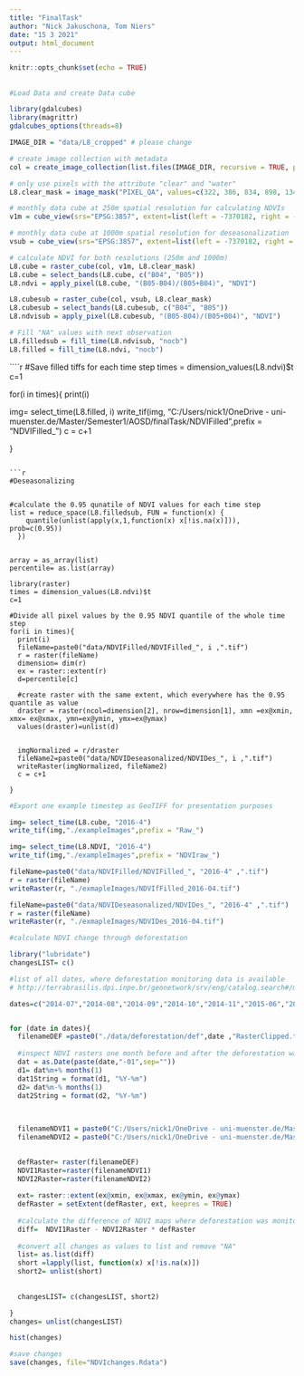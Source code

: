 ```yaml
---
title: "FinalTask"
author: "Nick Jakuschona, Tom Niers"
date: "15 3 2021"
output: html_document
---
```


```r
knitr::opts_chunk$set(echo = TRUE)
```

## 



```r
#Load Data and create Data cube

library(gdalcubes)
library(magrittr)
gdalcubes_options(threads=8)

IMAGE_DIR = "data/L8_cropped" # please change

# create image collection with metadata 
col = create_image_collection(list.files(IMAGE_DIR, recursive = TRUE, pattern=".tif", full.names  = TRUE), "L8_SR")

# only use pixels with the attribute "clear" and "water"
L8.clear_mask = image_mask("PIXEL_QA", values=c(322, 386, 834, 898, 1346, 324, 388, 836, 900, 1348), invert = TRUE)

# monthly data cube at 250m spatial resolution for calculating NDVIs
v1m = cube_view(srs="EPSG:3857", extent=list(left = -7370182, right = -7235182, top = -993877, bottom = -1096877, t0 ="2014-06-01", t1 = "2018-12-31"), dx=250, dy=250, dt="P1M", resampling = "average", aggregation = "median")

# monthly data cube at 1000m spatial resolution for deseasonalization
vsub = cube_view(srs="EPSG:3857", extent=list(left = -7370182, right = -7235182, top = -993877, bottom = -1096877, t0 ="2014-06-01", t1 = "2018-12-31"), dx=1000, dy=1000, dt = "P1M", resampling = "average", aggregation = "median")
```

```r
# calculate NDVI for both resolutions (250m and 1000m)
L8.cube = raster_cube(col, v1m, L8.clear_mask)
L8.cube = select_bands(L8.cube, c("B04", "B05"))
L8.ndvi = apply_pixel(L8.cube, "(B05-B04)/(B05+B04)", "NDVI")

L8.cubesub = raster_cube(col, vsub, L8.clear_mask)
L8.cubesub = select_bands(L8.cubesub, c("B04", "B05"))
L8.ndvisub = apply_pixel(L8.cubesub, "(B05-B04)/(B05+B04)", "NDVI")
```


```r
# Fill "NA" values with next observation 
L8.filledsub = fill_time(L8.ndvisub, "nocb")
L8.filled = fill_time(L8.ndvi, "nocb")

```




````r
#Save filled tiffs for each time step
times = dimension_values(L8.ndvi)$t
c=1


for(i in times){
  print(i)
  
  img= select_time(L8.filled, i)
  write_tif(img, "C:/Users/nick1/OneDrive - uni-muenster.de/Master/Semester1/AOSD/finalTask/NDVIFilled",prefix = "NDVIFilled_")
  c = c+1
  
}

```

```r
#Deseasonalizing


#calculate the 0.95 qunatile of NDVI values for each time step
list = reduce_space(L8.filledsub, FUN = function(x) {
    quantile(unlist(apply(x,1,function(x) x[!is.na(x)])), prob=c(0.95))
  })


array = as_array(list)
percentile= as.list(array)

library(raster)
times = dimension_values(L8.ndvi)$t
c=1

#Divide all pixel values by the 0.95 NDVI quantile of the whole time step
for(i in times){
  print(i)
  fileName=paste0("data/NDVIFilled/NDVIFilled_", i ,".tif")
  r = raster(fileName)
  dimension= dim(r)
  ex = raster::extent(r)
  d=percentile[c]

  #create raster with the same extent, which everywhere has the 0.95 quantile as value
  draster = raster(ncol=dimension[2], nrow=dimension[1], xmn =ex@xmin, xmx= ex@xmax, ymn=ex@ymin, ymx=ex@ymax)
  values(draster)=unlist(d)
  
  
  imgNormalized = r/draster
  fileName2=paste0("data/NDVIDeseasonalized/NDVIDes_", i ,".tif")
  writeRaster(imgNormalized, fileName2)
  c = c+1
  
}

```


```r
#Export one example timestep as GeoTIFF for presentation purposes

img= select_time(L8.cube, "2016-4")
write_tif(img,"./exampleImages",prefix = "Raw_")

img= select_time(L8.NDVI, "2016-4")
write_tif(img,"./exampleImages",prefix = "NDVIraw_")

fileName=paste0("data/NDVIFilled/NDVIFilled_", "2016-4" ,".tif")
r = raster(fileName)
writeRaster(r, "./exmapleImages/NDVIfFilled_2016-04.tif")

fileName=paste0("data/NDVIDeseasonalized/NDVIDes_", "2016-4" ,".tif")
r = raster(fileName)
writeRaster(r, "./exmapleImages/NDVIDes_2016-04.tif")


```




```r
#calculate NDVI change through deforestation

library("lubridate")
changesLIST= c()

#list of all dates, where deforestation monitoring data is available
# http://terrabrasilis.dpi.inpe.br/geonetwork/srv/eng/catalog.search#/metadata/b75b83db-8026-43f9-9537-ee1dfa308158

dates=c("2014-07","2014-08","2014-09","2014-10","2014-11","2015-06","2015-07","2015-08","2015-09","2015-10","2015-11","2015-12","2016-01","2016-02","2016-03","2016-04","2016-07","2016-08","2016-09","2016-10","2016-11","2017-07","2017-08","2017-09","2017-10","2017-11","2018-01","2018-06","2018-07","2018-08","2018-09")


for (date in dates){
  filenameDEF =paste0("./data/deforestation/def",date ,"RasterClipped.tif")
  
  #inspect NDVI rasters one month before and after the deforestation was monitored
  dat = as.Date(paste(date,"-01",sep=""))
  d1= dat%m+% months(1)
  dat1String = format(d1, "%Y-%m")
  d2= dat%m-% months(1)
  dat2String = format(d2, "%Y-%m")

  
  
  filenameNDVI1 = paste0("C:/Users/nick1/OneDrive - uni-muenster.de/Master/Semester1/AOSD/finalTask/NDVINDVIDeseasonalized/Norm_", dat1String ,".tif")
  filenameNDVI2 = paste0("C:/Users/nick1/OneDrive - uni-muenster.de/Master/Semester1/AOSD/finalTask/NDVIDeseasonalized/Norm_", dat2String ,".tif")
  

  defRaster= raster(filenameDEF)
  NDVI1Raster=raster(filenameNDVI1)
  NDVI2Raster=raster(filenameNDVI2)
  
  ext= raster::extent(ex@xmin, ex@xmax, ex@ymin, ex@ymax)
  defRaster = setExtent(defRaster, ext, keepres = TRUE)
  
  #calculate the difference of NDVI maps where deforestation was monitored
  diff=  NDVI1Raster - NDVI2Raster * defRaster
  
  #convert all changes as values to list and remove "NA"
  list= as.list(diff)
  short =lapply(list, function(x) x[!is.na(x)])
  short2= unlist(short)
  
  
  changesLIST= c(changesLIST, short2)

}
changes= unlist(changesLIST)

hist(changes)

#save changes
save(changes, file="NDVIchanges.Rdata")

```




